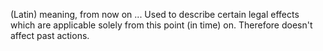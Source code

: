 {{Wiktionary}}

(Latin) meaning, from now on ... Used to describe certain legal effects which are applicable solely from this point (in time) on. Therefore doesn't affect past actions.
